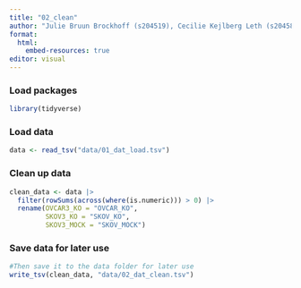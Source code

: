 ```yaml
---
title: "02_clean"
author: "Julie Bruun Brockhoff (s204519), Cecilie Kejlberg Leth (s204584), Amalie Drud Nielsen (s204560), Chrysillis Hellemann Polhaus (s153664), Lise Lotte Eriksen (s154123)"
format: 
  html:
    embed-resources: true
editor: visual
---
```


### Load packages

```r
library(tidyverse)
```

### Load data

```r
data <- read_tsv("data/01_dat_load.tsv")
```

### Clean up data

```r
clean_data <- data |> 
  filter(rowSums(across(where(is.numeric))) > 0) |> 
  rename(OVCAR3_KO = "OVCAR_KO",
         SKOV3_KO = "SKOV_KO",
         SKOV3_MOCK = "SKOV_MOCK")
```

### Save data for later use

```r
#Then save it to the data folder for later use
write_tsv(clean_data, "data/02_dat_clean.tsv")
```
